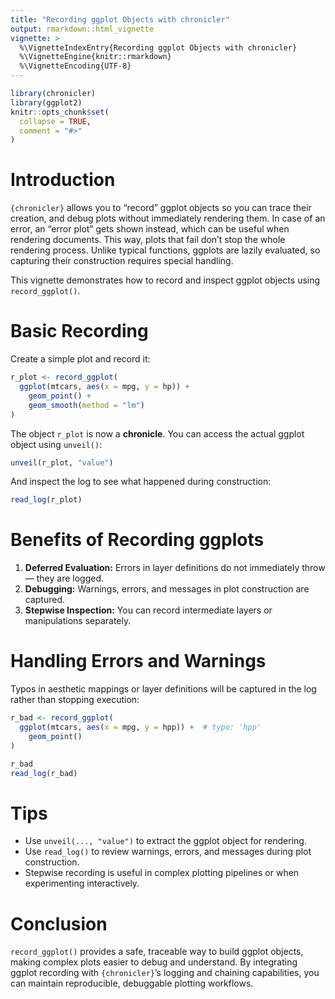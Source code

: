 ```yaml
---
title: "Recording ggplot Objects with chronicler"
output: rmarkdown::html_vignette
vignette: >
  %\VignetteIndexEntry{Recording ggplot Objects with chronicler}
  %\VignetteEngine{knitr::rmarkdown}
  %\VignetteEncoding{UTF-8}
---
```


```r
library(chronicler)
library(ggplot2)
knitr::opts_chunk$set(
  collapse = TRUE,
  comment = "#>"
)
```

# Introduction

`{chronicler}` allows you to "record" ggplot objects so you can trace their
creation, and debug plots without immediately rendering them. In case of an
error, an "error plot" gets shown instead, which can be useful when rendering
documents. This way, plots that fail don't stop the whole rendering process.
Unlike typical functions, ggplots are lazily evaluated, so capturing their
construction requires special handling.

This vignette demonstrates how to record and inspect ggplot objects using
`record_ggplot()`.

# Basic Recording

Create a simple plot and record it:

```r
r_plot <- record_ggplot(
  ggplot(mtcars, aes(x = mpg, y = hp)) +
    geom_point() +
    geom_smooth(method = "lm")
)
```

The object `r_plot` is now a **chronicle**. You can access the actual ggplot object using `unveil()`:

```r
unveil(r_plot, "value")
```

And inspect the log to see what happened during construction:

```r
read_log(r_plot)
```

# Benefits of Recording ggplots

1. **Deferred Evaluation:** Errors in layer definitions do not immediately throw — they are logged.
2. **Debugging:** Warnings, errors, and messages in plot construction are captured.
3. **Stepwise Inspection:** You can record intermediate layers or manipulations separately.

# Handling Errors and Warnings

Typos in aesthetic mappings or layer definitions will be captured in the log rather than stopping execution:

```r
r_bad <- record_ggplot(
  ggplot(mtcars, aes(x = mpg, y = hpp)) +  # typo: 'hpp'
    geom_point()
)

r_bad
read_log(r_bad)
```

# Tips

- Use `unveil(..., "value")` to extract the ggplot object for rendering.
- Use `read_log()` to review warnings, errors, and messages during plot construction.
- Stepwise recording is useful in complex plotting pipelines or when experimenting interactively.

# Conclusion

`record_ggplot()` provides a safe, traceable way to build ggplot objects, making
complex plots easier to debug and understand. By integrating ggplot recording
with `{chronicler}`'s logging and chaining capabilities, you can maintain
reproducible, debuggable plotting workflows.
